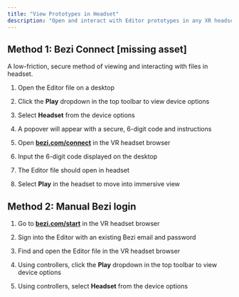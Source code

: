```yaml
---
title: "View Prototypes in Headset"
description: "Open and interact with Editor prototypes in any XR headset using either method."
---
```


## Method 1: Bezi Connect \[missing asset]

A low-friction, secure method of viewing and interacting with files in headset.&#x20;

1. Open the Editor file on a desktop

2. Click the **Play** dropdown in the top toolbar to view device options&#x20;

3. Select **Headset** from the device options

4. A popover will appear with a secure, 6-digit code and instructions&#x20;

5. Open [**bezi.com/connect**](http://bezi.com/connect) in the VR headset browser

6. Input the 6-digit code displayed on the desktop&#x20;

7. The Editor file should open in headset&#x20;

8. Select **Play** in the headset to move into immersive view



## Method 2: Manual Bezi login

1. Go to [**bezi.com/start**](http://bezi.com/start) in the VR headset browser

2. Sign into the Editor with an existing Bezi email and password

3. Find and open the Editor file in the VR headset browser

4. Using controllers, click the **Play** dropdown in the top toolbar to view device options&#x20;

5. Using controllers, select **Headset** from the device options